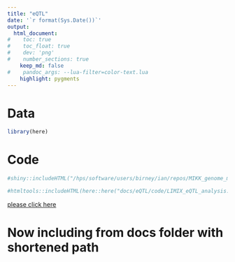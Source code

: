 ```yaml
---
title: "eQTL"
date: '`r format(Sys.Date())`'
output:
  html_document:
#    toc: true
#    toc_float: true
#    dev: 'png'
#    number_sections: true
    keep_md: false
#    pandoc_args: --lua-filter=color-text.lua
    highlight: pygments 
---
```



# Data

```r
library(here)
```

# Code

```r
#shiny::includeHTML("/hps/software/users/birney/ian/repos/MIKK_genome_main_paper/docs/eQTL/code/LIMIX_eQTL_analysis.html")
```

```r
#htmltools::includeHTML(here::here("docs/eQTL/code/LIMIX_eQTL_analysis.html"))
```

[please click here](.eQTL/code/LIMIX_eQTL_analysis.html)

# Now including from docs folder with shortened path

